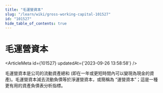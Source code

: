 ```yaml
---
title: "毛運營資本"
slug: "/learn/wiki/gross-working-capital-101527"
id: "101527"
hide_table_of_contents: true
---
```



# 毛運營資本

<ArticleMeta id={101527} updatedAt={'2023-09-26 13:58:58'} />
<div className='border-solid border-b border-t-0 my-4 border-[var(--ifm-color-gray-300)]' />

毛運營資本是公司的流動資產總和 (即在一年或更短時間內可以變現為現金的資產)。毛運營資本減去流動負債等於淨運營資本，或簡稱為 “運營資本”；這是一種更有用的資產負債表分析指標。
